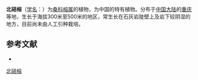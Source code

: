 {{Speciesbox
| name = 北碚榕
| status = 
| status_system = 
| image =
| genus = Ficus
| species = beipeiensis
| authority = S. S. Chang
}}

'''北碚榕'''（[[学名|学名]]：{{lang|la|''Ficus beipeiensis''}}）为[[桑科|桑科]][[榕属|榕属]]的植物，为中国的特有植物。分布于[[中国大陆|中国大陆]]的[[重庆|重庆]]等地，生长于海拔300米至500米的地区，常生长在石灰岩陡壁上及岩下较阴湿的地方，目前尚未由人工引种栽培。

== 参考文献 ==
<div class="references-small">
* {{cite web| url =http://www.bioinfo.cn/db05/KmzwSpecies.php?action=view&id=13633| title =北碚榕| work =《中国高等植物数据库全库》| publisher =中国科学院微生物研究所| author =昆明植物研究所| accessdate =2009-02-24| deadurl =yes| archiveurl =https://web.archive.org/web/20160305055343/http://www.bioinfo.cn/db05/KmzwSpecies.php?action=view&id=13633| archivedate =2016-03-05}}
</div>
{{Taxonbar|from=Q10903815}}

[[Category:榕属|北碚榕]]


{{植物小作品}}